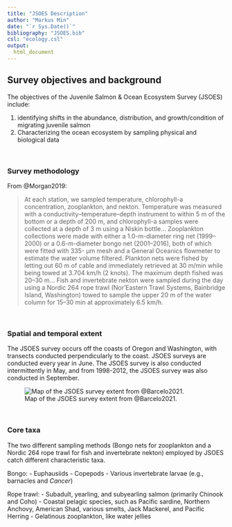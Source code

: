 ```yaml
---
title: "JSOES Description"
author: "Markus Min"
date: "`r Sys.Date()`"
bibliography: "JSOES.bib"
csl: "ecology.csl"
output:
  html_document
---
```


## Survey objectives and background
The objectives of the Juvenile Salmon & Ocean Ecosystem Survey (JSOES) include:

1. identifying shifts in the abundance, distribution, and growth/condition of migrating juvenile salmon
2. Characterizing the ocean ecosystem by sampling physical and biological data


<br>

### Survey methodology

From @Morgan2019:

> At each station, we sampled temperature, chlorophyll-a concentration, zooplankton, and nekton. Temperature was measured with a conductivity–temperature–depth instrument to within 5 m of the bottom or a depth of 200 m, and chlorophyll-a samples were collected at a depth of 3 m using a Niskin bottle... Zooplankton collections were made with either a 1.0-m-diameter ring net (1999–2000) or a 0.6-m-diameter bongo net (2001–2016), both of which were fitted with 335- μm mesh and a General Oceanics flowmeter to estimate the water volume filtered. Plankton nets were fished by letting out 60 m of cable and immediately retrieved at 30 m/min while being towed at 3.704 km/h (2 knots). The maximum depth fished was 20–30 m... Fish and invertebrate nekton were sampled during the day using a Nordic 264 rope trawl (Nor’Eastern Trawl Systems, Bainbridge Island, Washington) towed to sample the upper 20 m of the water column for 15–30 min at approximately 6.5 km/h.

<br>

### Spatial and temporal extent

The JSOES survey occurs off the coasts of Oregon and Washington, with transects conducted perpendicularly to the coast. JSOES surveys are conducted every year in June. The JSOES survey is also conducted intermittently in May, and from 1998-2012, the JSOES survey was also conducted in September.

![Map of the JSOES survey extent from @Barcelo2021.](survey_images/JSOES_map_barcelo_2021.jpg)


<br>

### Core taxa

The two different sampling methods (Bongo nets for zooplankton and a Nordic 264 rope trawl for fish and invertebrate nekton) employed by JSOES catch different characteristic taxa.


Bongo:
- Euphausiids
- Copepods
- Various invertebrate larvae (e.g., barnacles and *Cancer*)


Rope trawl:
- Subadult, yearling, and subyearling salmon (primarily Chinook and Coho)
- Coastal pelagic species, such as Pacific sardine, Northern Anchovy, American Shad, various smelts, Jack Mackerel, and Pacific Herring
- Gelatinous zooplankton, like water jellies









